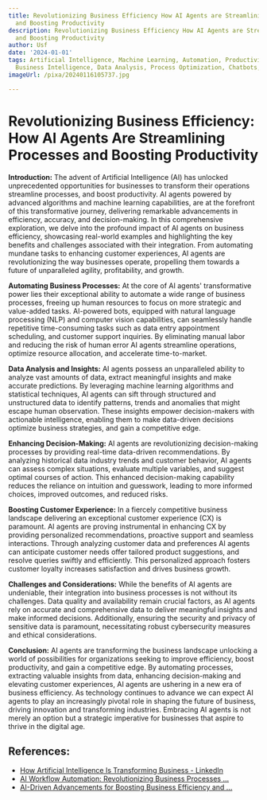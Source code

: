 ```yaml
---
title: Revolutionizing Business Efficiency How AI Agents are Streamlining Processes
  and Boosting Productivity
description: Revolutionizing Business Efficiency How AI Agents are Streamlining Processes
  and Boosting Productivity
author: Usf
date: '2024-01-01'
tags: Artificial Intelligence, Machine Learning, Automation, Productivity, Efficiency,
  Business Intelligence, Data Analysis, Process Optimization, Chatbots, Customer Service
imageUrl: /pixa/20240116105737.jpg

---
```

# Revolutionizing Business Efficiency:  How AI Agents  Are Streamlining Processes and Boosting Productivity

**Introduction:**
The advent of Artificial Intelligence (AI) has unlocked unprecedented opportunities for businesses to transform their operations streamline  processes, and  boost productivity. AI agents powered by advanced  algorithms and machine learning capabilities, are at the forefront of this transformative journey,  delivering remarkable advancements in efficiency,  accuracy, and decision-making. In this comprehensive exploration, we delve into the profound impact of AI agents on business efficiency, showcasing real-world examples and highlighting  the key benefits and challenges  associated with their integration. From automating mundane tasks to enhancing customer experiences, AI agents are revolutionizing the way businesses  operate, propelling them towards a future of unparalleled agility, profitability, and growth.

**Automating Business  Processes:**
At the  core of AI agents'  transformative power lies their exceptional ability to automate a wide range of business processes, freeing up human resources to focus on more strategic and value-added tasks. AI-powered bots, equipped  with natural  language processing (NLP) and computer vision  capabilities,  can seamlessly handle repetitive time-consuming tasks such as data  entry appointment scheduling, and customer support inquiries.  By eliminating manual labor and  reducing the risk of human  error AI agents streamline operations, optimize resource allocation, and  accelerate time-to-market.

**Data Analysis and Insights:**
AI agents possess an unparalleled ability to analyze vast amounts of data, extract  meaningful insights and  make accurate predictions. By leveraging machine learning algorithms and statistical techniques, AI agents can sift through structured and unstructured data to identify patterns, trends and anomalies  that might escape human observation. These insights  empower decision-makers with actionable intelligence, enabling them to make data-driven decisions optimize business strategies, and gain a competitive edge.

**Enhancing Decision-Making:**
AI agents are revolutionizing decision-making processes by providing real-time data-driven recommendations. By analyzing historical  data  industry trends and customer behavior, AI agents can  assess complex situations, evaluate multiple  variables, and  suggest optimal courses of action. This enhanced decision-making capability reduces the reliance on intuition and guesswork, leading  to more informed choices, improved outcomes, and reduced risks.

**Boosting Customer Experience:**
In a fiercely  competitive business landscape delivering an exceptional customer experience (CX) is paramount. AI agents are proving instrumental  in enhancing CX  by providing personalized recommendations, proactive support and  seamless interactions. Through analyzing customer data and preferences AI agents can anticipate customer needs offer tailored product  suggestions, and resolve queries swiftly and efficiently. This personalized approach fosters customer loyalty  increases satisfaction and drives business growth.

**Challenges and Considerations:**
While the benefits of AI agents are undeniable, their integration into business processes is not without its challenges. Data quality and  availability remain crucial  factors, as AI agents  rely on accurate and  comprehensive data to  deliver meaningful insights and make  informed decisions. Additionally,  ensuring the security and privacy of sensitive data is paramount, necessitating robust cybersecurity measures and  ethical considerations.

**Conclusion:**
AI agents are transforming the business  landscape  unlocking a world of possibilities for organizations seeking to improve efficiency, boost productivity,  and gain a competitive edge. By automating processes, extracting valuable insights from data, enhancing decision-making and elevating customer experiences, AI agents are ushering in a new era of business efficiency. As technology continues to advance we  can  expect AI agents  to play an increasingly pivotal role in shaping the future of business, driving innovation and transforming industries. Embracing AI agents is not merely an option but  a strategic imperative for businesses that aspire  to thrive in the digital age.

## References:
- [How Artificial Intelligence Is Transforming Business - LinkedIn](https://www.linkedin.com/pulse/how-artificial-intelligence-transforming-business-chris-chiancone)
- [AI Workflow Automation: Revolutionizing Business Processes ...](https://smartdev.com/ai-workflow-automation-revolutionizing-business-processes/)
- [AI-Driven Advancements for Boosting Business Efficiency and ...](https://ai.plainenglish.io/ai-driven-advancements-for-boosting-business-efficiency-and-performance-f5fa744c8ae8)
